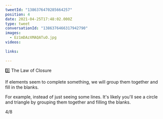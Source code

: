 ```yaml
---
tweetId: "1386376470285664257"
position: 4
date: 2021-04-25T17:48:02.000Z
type: tweet
conversationId: "1386376466317942790"
images:
  - Ez1mDAzXMAQATuO.jpg
videos:
  
links:
  
---
```

3️⃣ The Law of Closure

If elements seem to complete something, we will group them together and fill in the blanks.

For example, instead of just seeing some lines. It's likely you'll see a circle and triangle by grouping them together and filling the blanks.

4/8 
